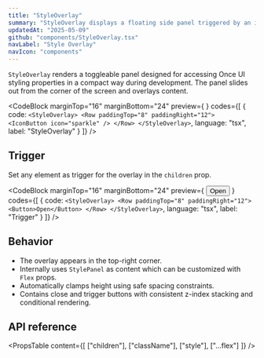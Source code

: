 ```yaml
---
title: "StyleOverlay"
summary: "StyleOverlay displays a floating side panel triggered by an icon button. It is designed for visual design controls or configuration layers within the UI."
updatedAt: "2025-05-09"
github: "components/StyleOverlay.tsx"
navLabel: "Style Overlay"
navIcon: "components"
---
```


`StyleOverlay` renders a toggleable panel designed for accessing Once UI styling properties in a compact way during development. The panel slides out from the corner of the screen and overlays content.

<CodeBlock
  marginTop="16"
  marginBottom="24"
  preview={
    <Flex fill height={40} horizontal="end" zIndex="4">
      <StyleOverlay zIndex="9"><Row paddingTop="8" paddingRight="12"><IconButton icon="sparkle" /></Row></StyleOverlay>
    </Flex>
  }
  codes={[
    {
      code:
`<StyleOverlay>
    <Row paddingTop="8" paddingRight="12">
      <IconButton icon="sparkle" />
    </Row>
</StyleOverlay>`,
      language: "tsx",
      label: "StyleOverlay"
    }
  ]}
/>

## Trigger

Set any element as trigger for the overlay in the `children` prop.

<CodeBlock
  marginTop="16"
  marginBottom="24"
  preview={
    <Flex fill height={40} horizontal="end" zIndex="4">
      <StyleOverlay>
        <Row paddingTop="8" paddingRight="12">
          <Button>Open</Button>
        </Row>
      </StyleOverlay>
    </Flex>
  }
  codes={[
    {
      code:
`<StyleOverlay>
    <Row paddingTop="8" paddingRight="12">
      <Button>Open</Button>
    </Row>
</StyleOverlay>`,
      language: "tsx",
      label: "Trigger"
    }
  ]}
/>

## Behavior

- The overlay appears in the top-right corner.
- Internally uses `StylePanel` as content which can be customized with `Flex` props.
- Automatically clamps height using safe spacing constraints.
- Contains close and trigger buttons with consistent z-index stacking and conditional rendering.

## API reference

<PropsTable
  content={[
    ["children"],
    ["className"],
    ["style"],
    ["...flex"]
  ]}
/>
